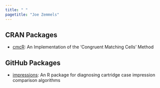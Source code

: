 ```yaml
---
title: " "
pagetitle: "Joe Zemmels"
---
```


<link rel="stylesheet" href="styles.css" type="text/css">

## CRAN Packages

- [cmcR](https://github.com/CSAFE-ISU/cmcR): An Implementation of the 'Congruent Matching Cells' Method

## GitHub Packages

- [impressions](https://github.com/jzemmels/impressions): An R package for diagnosing cartridge case impression comparison algorithms
